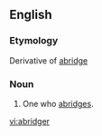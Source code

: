 ==English==

===Etymology===
Derivative of [[abridge]]
===Noun===
{{en-noun}}

#One who [[abridge]]s.

{{anagrams:en/abdegirr}}
[[vi:abridger]]